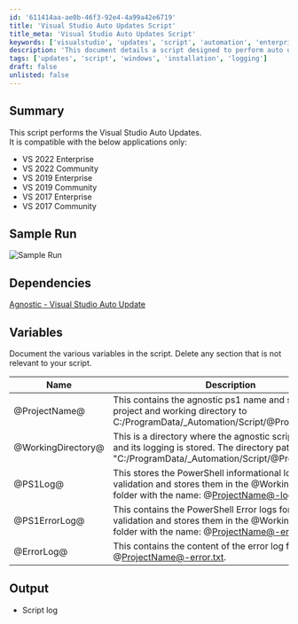 ```yaml
---
id: '611414aa-ae0b-46f3-92e4-4a99a42e6719'
title: 'Visual Studio Auto Updates Script'
title_meta: 'Visual Studio Auto Updates Script'
keywords: ['visualstudio', 'updates', 'script', 'automation', 'enterprise', 'community']
description: 'This document details a script designed to perform auto updates for various versions of Visual Studio, including 2017, 2019, and 2022 editions. It outlines compatible applications, dependencies, variables used within the script, and provides a sample run for reference.'
tags: ['updates', 'script', 'windows', 'installation', 'logging']
draft: false
unlisted: false
---
```

## Summary

This script performs the Visual Studio Auto Updates.  
It is compatible with the below applications only:  
- VS 2022 Enterprise  
- VS 2022 Community  
- VS 2019 Enterprise  
- VS 2019 Community  
- VS 2017 Enterprise  
- VS 2017 Community  

## Sample Run

![Sample Run](../../../static/img/Visual-Studio-Auto-Update/image_1.png)  

## Dependencies

[Agnostic - Visual Studio Auto Update](https://proval.itglue.com/DOC-5078775-16390578)  

## Variables

Document the various variables in the script. Delete any section that is not relevant to your script.

| Name               | Description                                                                                                                                                          |
|--------------------|----------------------------------------------------------------------------------------------------------------------------------------------------------------------|
| @ProjectName@      | This contains the agnostic ps1 name and sets that as a project and working directory to C:/ProgramData/_Automation/Script/@ProjectName@.                         |
| @WorkingDirectory@  | This is a directory where the agnostic script download and its logging is stored. The directory path is "C:/ProgramData/_Automation/Script/@ProjectName@".      |
| @PS1Log@           | This stores the PowerShell informational logs for validation and stores them in the @WorkingDirectory@ folder with the name: @ProjectName@-log.txt.                |
| @PS1ErrorLog@      | This contains the PowerShell Error logs for the validation and stores them in the @WorkingDirectory@ folder with the name: @ProjectName@-error.txt.               |
| @ErrorLog@         | This contains the content of the error log file i.e. @ProjectName@-error.txt.                                                                                     |

## Output

- Script log











